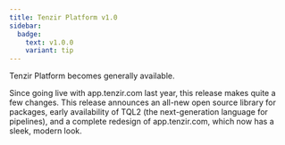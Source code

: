```yaml
---
title: Tenzir Platform v1.0
sidebar:
  badge:
    text: v1.0.0
    variant: tip
---
```


Tenzir Platform becomes generally available.

Since going live with app.tenzir.com last year, this release makes quite a few
changes. This release announces an all-new open source library for packages,
early availability of TQL2 (the next-generation language for pipelines), and a
complete redesign of app.tenzir.com, which now has a sleek, modern look.
